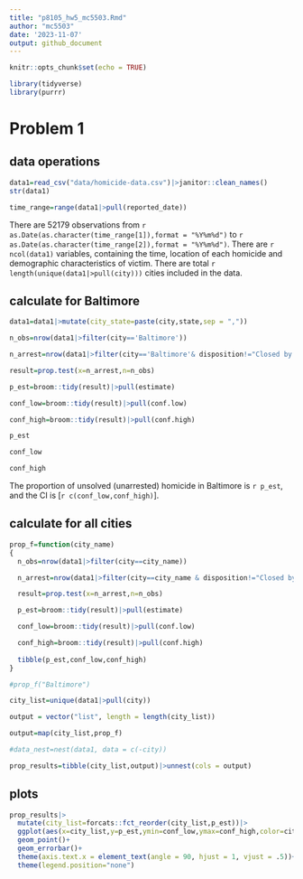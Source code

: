 ```yaml
---
title: "p8105_hw5_mc5503.Rmd"
author: "mc5503"
date: '2023-11-07'
output: github_document
---
```


```r
knitr::opts_chunk$set(echo = TRUE)
```

```r
library(tidyverse)
library(purrr)
```
# Problem 1

## data operations
```r
data1=read_csv("data/homicide-data.csv")|>janitor::clean_names()
str(data1)

time_range=range(data1|>pull(reported_date))
```
There are 52179 observations from `r as.Date(as.character(time_range[1]),format = "%Y%m%d")` to `r as.Date(as.character(time_range[2]),format = "%Y%m%d")`. There are `r ncol(data1)` variables, containing the time, location of each homicide and demographic characteristics of victim. There are total `r length(unique(data1|>pull(city)))` cities included in the data.

## calculate for Baltimore
```r
data1=data1|>mutate(city_state=paste(city,state,sep = ","))

n_obs=nrow(data1|>filter(city=='Baltimore'))

n_arrest=nrow(data1|>filter(city=='Baltimore'& disposition!="Closed by arrest"))

result=prop.test(x=n_arrest,n=n_obs)

p_est=broom::tidy(result)|>pull(estimate)

conf_low=broom::tidy(result)|>pull(conf.low)

conf_high=broom::tidy(result)|>pull(conf.high)

p_est

conf_low

conf_high
```

The proportion of unsolved (unarrested) homicide in Baltimore is `r p_est`, and the CI is [`r c(conf_low,conf_high)`].

## calculate for all cities
```r
prop_f=function(city_name)
{
  n_obs=nrow(data1|>filter(city==city_name))

  n_arrest=nrow(data1|>filter(city==city_name & disposition!="Closed by arrest"))

  result=prop.test(x=n_arrest,n=n_obs)

  p_est=broom::tidy(result)|>pull(estimate)

  conf_low=broom::tidy(result)|>pull(conf.low)

  conf_high=broom::tidy(result)|>pull(conf.high)
  
  tibble(p_est,conf_low,conf_high)
}

#prop_f("Baltimore")

city_list=unique(data1|>pull(city))

output = vector("list", length = length(city_list))

output=map(city_list,prop_f)

#data_nest=nest(data1, data = c(-city))

prop_results=tibble(city_list,output)|>unnest(cols = output)
```

## plots
```r
prop_results|>
  mutate(city_list=forcats::fct_reorder(city_list,p_est))|>
  ggplot(aes(x=city_list,y=p_est,ymin=conf_low,ymax=conf_high,color=city_list))+
  geom_point()+
  geom_errorbar()+
  theme(axis.text.x = element_text(angle = 90, hjust = 1, vjust = .5))+
  theme(legend.position="none")
```

